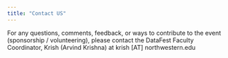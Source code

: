 ```yaml
---
title: "Contact US"
---
```


For any questions, comments, feedback, or ways to contribute to the event (sponsorship / volunteering), please contact the DataFest Faculty Coordinator, Krish (Arvind Krishna) at krish [AT] northwestern.edu